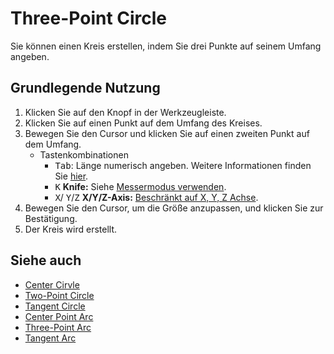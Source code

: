 
# Three-Point Circle

<Reference shortcut='' command='Three-Point Circle' button='Werkzeugleiste' buttonIcon='button-three-point-circle' />

Sie können einen Kreis erstellen, indem Sie drei Punkte auf seinem Umfang angeben.

## Grundlegende Nutzung

1. Klicken Sie auf den <ButtonIcon type="button-three-point-circle" /> Knopf in der Werkzeugleiste.
2. Klicken Sie auf einen Punkt auf dem Umfang des Kreises.
3. Bewegen Sie den Cursor und klicken Sie auf einen zweiten Punkt auf dem Umfang.
   - <Kst>Tastenkombinationen</Kst>
      - <kbd>Tab</kbd>: Länge numerisch angeben. Weitere Informationen finden Sie [hier](/tool/sketching-essentials#specify-dimensions-numerically).
      - <kbd>K</kbd> **Knife:** Siehe [Messermodus verwenden](/tool/sketching-essentials#use-knife-mode).
      - <kbd>X</kbd>/ <kbd>Y</kbd>/<kbd>Z</kbd> **X/Y/Z-Axis:** [Beschränkt auf X, Y, Z Achse](/tool/sketching-essentials#constrain-to-an-axis).
4. Bewegen Sie den Cursor, um die Größe anzupassen, und klicken Sie zur Bestätigung.
5. Der Kreis wird erstellt.


<VideoPlayer fileName="three-point-circle"/>

## Siehe auch
- [Center Cirvle](center-circle)
- [Two-Point Circle](two-point-circle)
- [Tangent Circle](tangent-circle)
- [Center Point Arc](center-point-arc)
- [Three-Point Arc](three-point-arc)
- [Tangent Arc](tangent-arc)